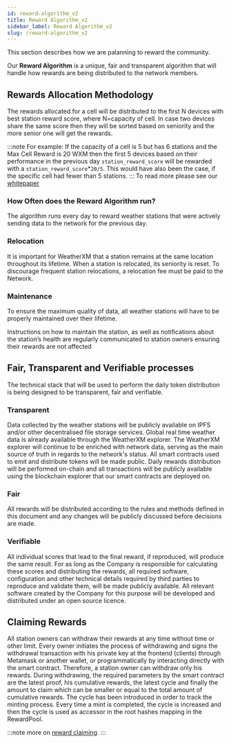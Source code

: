 ---
id: reward-algorithm_v2
title: Reward Algorithm_v2
sidebar_label: Reward Algorithm_v2
slug: /reward-algorithm_v2
---

This section describes how we are palanning to reward the community. 

Our **Reward Algorithm** is a unique, fair and transparent algorithm that will handle how rewards are being distributed to the network members.
## Rewards Allocation Methodology

The rewards allocated for a cell will be distributed to the first N devices with best station reward score, where N=capacity of cell. In case two devices share the same score then they will be sorted based on seniority and the more senior one will get the rewards.

 


:::note For example:
If the capacity of a cell is 5 but has 6 stations and the Max Cell Reward is 20 WXM then the first 5 devices based on their performance in the previous day `station_reward_score` will be rewarded with a `station_reward_score`*`20/5`. This would have also been the case, if the specific cell had fewer than 5 stations.
:::
To read more please see our <a href="https://docs.google.com/document/d/1_z-sdCoSpm7H5kH0Ko8grUn7IatmAObSdkQULr21YGc/edit#heading=h.jgrgzl8vvkoy">whitepaper</a> 

### How Often does the Reward Algorithm run?
The algorithm runs every day to reward weather stations that were actively sending data to the network for the previous day.

### Relocation
It is important for WeatherXM that a station remains at the same location throughout its lifetime.
When a station is relocated, its seniority is reset. To discourage frequent station relocations, a relocation fee must be paid to the Network.

### Maintenance
To ensure the maximum quality of data, all weather stations will have to be properly maintained over their lifetime.

Instructions on how to maintain the station, as well as notifications about the station’s health are regularly communicated to station owners ensuring their rewards are not affected


## Fair, Transparent and Verifiable processes
The technical stack that will be used to perform the daily token distribution is being designed to be transparent, fair and verifiable.


### Transparent
Data collected by the weather stations will be publicly available on IPFS and/or other decentralised file storage services. Global real time weather data is already available through the WeatherXM explorer. The WeatherXM explorer will continue to be enriched with network data, serving as the main source of truth in regards to the network's status. All smart contracts used to emit and distribute tokens will be made public. Daily rewards distribution will be performed on-chain and all transactions will be publicly available using the blockchain explorer that our smart contracts are deployed on. 
### Fair
All rewards will be distributed according to the rules and methods defined in this document and any changes will be publicly discussed before decisions are made. 
### Verifiable
All individual scores that lead to the final reward, if reproduced, will produce the same result. For as long as the Company is responsible for calculating these scores and distributing the rewards, all required software, configuration and other technical details required by third parties to reproduce and validate them, will be made publicly available. All relevant software created by the Company for this purpose will be developed and distributed under an open source licence.

## Claiming Rewards
All station owners can withdraw their rewards at any time without time or other limit. Every owner initiates the process of withdrawing and signs the withdrawal transaction with his private key at the frontend (clients) through Metamask or another wallet, or programmatically by interacting directly with the smart contract. Therefore, a station owner can withdraw only his rewards. During withdrawing, the required parameters by the smart contract are the latest proof, his cumulative rewards, the latest cycle and finally the amount to claim which can be smaller or equal to the total amount of cumulative rewards. The cycle has been introduced in order to track the minting process. Every time a mint is completed, the cycle is increased and then the cycle is used as accessor in the root hashes mapping in the RewardPool.
 
:::note
 more on  <a href="https://github.com/WeatherXM/smart-contracts/blob/develop/docs/merkle_tree.md">reward claiming</a>.
:::  
